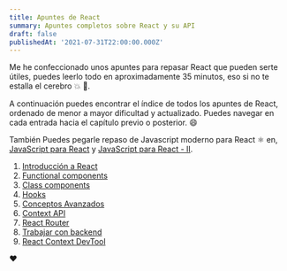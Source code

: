 ```yaml
---
title: Apuntes de React
summary: Apuntes completos sobre React y su API
draft: false
publishedAt: '2021-07-31T22:00:00.000Z'
---
```


Me he confeccionado unos apuntes para repasar React que pueden serte útiles, puedes leerlo todo en aproximadamente 35 minutos, eso si no te estalla el cerebro 💥 🧠.

A continuación puedes encontrar el índice de todos los apuntes de React, ordenado de menor a mayor dificultad y actualizado. Puedes navegar en cada entrada hacia el capítulo previo o posterior. 😄

También Puedes pegarle repaso de Javascript moderno para React ⚛️ en, [JavaScript para React](/blog/javascript/js-react-uno "") y [JavaScript para React - II](/blog/javascript/js-react-dos "").

1. [Introducción a React](/blog/react/intro "")
2. [Functional components](/blog/react/functional-components "")
3. [Class components](/blog/react/class-components "")
4. [Hooks](/blog/react/hooks "")
5. [Conceptos Avanzados](/blog/react/conceptos-avanzados "")
6. [Context API](/blog/react/context-api "")
7. [React Router](/blog/react/router "")
8. [Trabajar con backend](/blog/react/backend "")
9. [React Context DevTool](/blog/react/context-devtool "")

❤️
